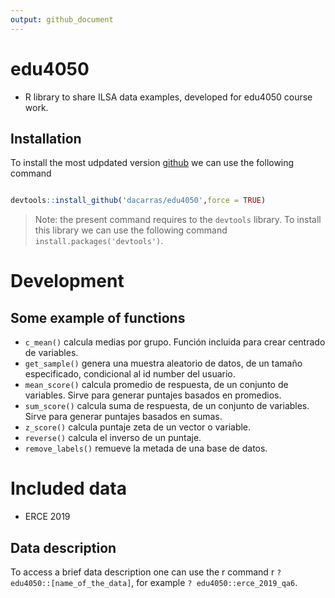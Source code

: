 ```yaml
---
output: github_document
---
```


# edu4050

- R library to share ILSA data examples, developed for edu4050 course work.


## Installation

To install the most udpdated version [github](https://github.com/dacarras/edu4050) we can use the following command

``` r

devtools::install_github('dacarras/edu4050',force = TRUE)

```

>Note: the present command requires to the `devtools` library. To install this library we can use the following command  `install.packages('devtools')`.

# Development

## Some example of functions


- `c_mean()` calcula medias por grupo. Función incluida para crear centrado de variables.
- `get_sample()` genera una muestra aleatorio de datos, de un tamaño especificado, condicional al id number del usuario.
- `mean_score()` calcula promedio de respuesta, de un conjunto de variables. Sirve para generar puntajes basados en promedios.
- `sum_score()` calcula suma de respuesta, de un conjunto de variables. Sirve para generar puntajes basados en sumas.
- `z_score()` calcula puntaje zeta de un vector o variable.
- `reverse()` calcula el inverso de un puntaje.
- `remove_labels()` remueve la metada de una base de datos.

# Included data

- ERCE 2019

## Data description

To access a brief data description one can use the r command r `? edu4050::[name_of_the_data]`, for example `? edu4050::erce_2019_qa6`.
